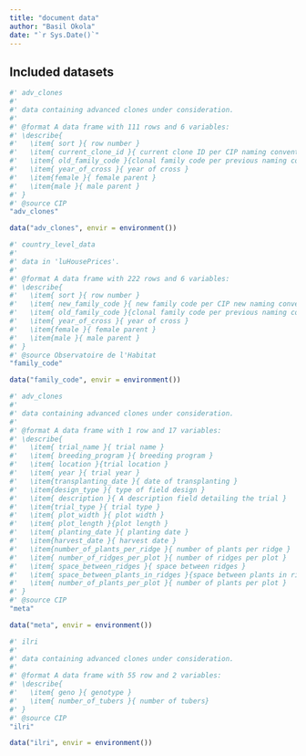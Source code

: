 ```yaml
---
title: "document data"
author: "Basil Okola"
date: "`r Sys.Date()`"
---
```


## Included datasets

```r
#' adv_clones
#'
#' data containing advanced clones under consideration.
#'
#' @format A data frame with 111 rows and 6 variables:
#' \describe{
#'   \item{ sort }{ row number }
#'   \item{ current_clone_id }{ current clone ID per CIP naming convention }
#'   \item{ old_family_code }{clonal family code per previous naming convention }
#'   \item{ year_of_cross }{ year of cross }
#'   \item{female }{ female parent }
#'   \item{male }{ male parent }
#' }
#' @source CIP
"adv_clones"

data("adv_clones", envir = environment())
```

```r
#' country_level_data
#'
#' data in 'luHousePrices'.
#'
#' @format A data frame with 222 rows and 6 variables:
#' \describe{
#'   \item{ sort }{ row number }
#'   \item{ new_family_code }{ new family code per CIP new naming convention }
#'   \item{ old_family_code }{clonal family code per previous naming convention }
#'   \item{ year_of_cross }{ year of cross }
#'   \item{female }{ female parent }
#'   \item{male }{ male parent }
#' }
#' @source Observatoire de l'Habitat
"family_code"

data("family_code", envir = environment())
```
```r
#' adv_clones
#'
#' data containing advanced clones under consideration.
#'
#' @format A data frame with 1 row and 17 variables:
#' \describe{
#'   \item{ trial_name }{ trial name }
#'   \item{ breeding_program }{ breeding program }
#'   \item{ location }{trial location }
#'   \item{ year }{ trial year }
#'   \item{transplanting_date }{ date of transplanting }
#'   \item{design_type }{ type of field design }
#'   \item{ description }{ A description field detailing the trial }
#'   \item{trial_type }{ trial type }
#'   \item{ plot_width }{ plot width }
#'   \item{ plot_length }{plot length }
#'   \item{ planting_date }{ planting date }
#'   \item{harvest_date }{ harvest date }
#'   \item{number_of_plants_per_ridge }{ number of plants per ridge }
#'   \item{ number_of_ridges_per_plot }{ number of ridges per plot }
#'   \item{ space_between_ridges }{ space between ridges }
#'   \item{ space_between_plants_in_ridges }{space between plants in ridges }
#'   \item{ number_of_plants_per_plot }{ number of plants per plot }
#' }
#' @source CIP
"meta"

data("meta", envir = environment())
```


```r
#' ilri
#'
#' data containing advanced clones under consideration.
#'
#' @format A data frame with 55 row and 2 variables:
#' \describe{
#'   \item{ geno }{ genotype }
#'   \item{ number_of_tubers }{ number of tubers}
#' }
#' @source CIP
"ilri"

data("ilri", envir = environment())
```


